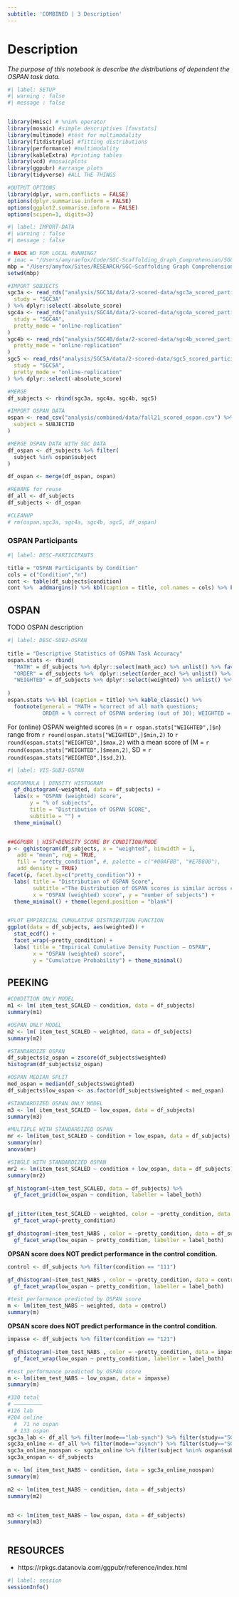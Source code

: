 ```yaml
---
subtitle: 'COMBINED | 3 Description'
---
```


\newpage

# Description {#sec-combined-description}


*The purpose of this notebook is describe the distributions of dependent the OSPAN task data.*


```r
#| label: SETUP
#| warning : false
#| message : false


library(Hmisc) # %nin% operator
library(mosaic) #simple descriptives [favstats]
library(multimode) #test for multimodality
library(fitdistrplus) #fitting distributions
library(performance) #multimodality
library(kableExtra) #printing tables 
library(vcd) #mosaicplots
library(ggpubr) #arrange plots
library(tidyverse) #ALL THE THINGS

#OUTPUT OPTIONS
library(dplyr, warn.conflicts = FALSE)
options(dplyr.summarise.inform = FALSE)
options(ggplot2.summarise.inform = FALSE)
options(scipen=1, digits=3)

```

```r
#| label: IMPORT-DATA
#| warning : false
#| message : false

# HACK WD FOR LOCAL RUNNING?
# imac = "/Users/amyraefox/Code/SGC-Scaffolding_Graph_Comprehension/SGC-X/ANALYSIS/MAIN"
mbp = "/Users/amyfox/Sites/RESEARCH/SGC—Scaffolding Graph Comprehension/SGC-X/ANALYSIS/MAIN"
setwd(mbp)

#IMPORT SUBJECTS 
sgc3a <- read_rds("analysis/SGC3A/data/2-scored-data/sgc3a_scored_participants.rds") %>% mutate(
  study = "SGC3A"
) %>% dplyr::select(-absolute_score)
sgc4a <- read_rds("analysis/SGC4A/data/2-scored-data/sgc4a_scored_participants.rds") %>% mutate(
  study = "SGC4A",
  pretty_mode = "online-replication"
)
sgc4b <- read_rds("analysis/SGC4B/data/2-scored-data/sgc4b_scored_participants.rds") %>% mutate(
  pretty_mode = "online-replication"
)
sgc5 <- read_rds("analysis/SGC5A/data/2-scored-data/sgc5_scored_participants.rds") %>% mutate(
  study = "SGC5A",
  pretty_mode = "online-replication"
) %>% dplyr::select(-absolute_score)

#MERGE 
df_subjects <- rbind(sgc3a, sgc4a, sgc4b, sgc5)

#IMPORT OSPAN DATA 
ospan <- read_csv("analysis/combined/data/fall21_scored_ospan.csv") %>% mutate(
  subject = SUBJECTID
)

#MERGE OSPAN DATA WITH SGC DATA 
df_ospan <- df_subjects %>% filter(
  subject %in% ospan$subject
)

df_ospan <- merge(df_ospan, ospan)

#RENAME for reuse
df_all <- df_subjects
df_subjects <- df_ospan

#CLEANUP
# rm(ospan,sgc3a, sgc4a, sgc4b, sgc5, df_ospan)
```






### OSPAN Participants

```r
#| label: DESC-PARTICIPANTS

title = "OSPAN Participants by Condition"
cols = c("Condition","n")
cont <- table(df_subjects$condition)
cont %>%  addmargins() %>% kbl(caption = title, col.names = cols) %>% kable_classic()

```
## OSPAN

TODO OSPAN description


```r
#| label: DESC-SUBJ-OSPAN
 
title = "Descriptive Statistics of OSPAN Task Accuracy"
ospan.stats <- rbind(
  "MATH" = df_subjects %>% dplyr::select(math_acc) %>% unlist() %>% favstats(),
  "ORDER" = df_subjects %>%  dplyr::select(order_acc) %>% unlist() %>% favstats(),
  "WEIGHTED" = df_subjects %>% dplyr::select(weighted) %>% unlist() %>% favstats()
  
) 
ospan.stats %>% kbl (caption = title) %>% kable_classic() %>% 
  footnote(general = "MATH = %correct of all math questions; 
           ORDER = % correct of OSPAN ordering (out of 30); WEIGHTED = math*ospan number correct", general_title = "Note: ",footnote_as_chunk = T) 

```
For (online) OSPAN weighted scores (n = `r ospan.stats["WEIGHTED",]$n`) range from `r round(ospan.stats["WEIGHTED",]$min,2)` to `r round(ospan.stats["WEIGHTED",]$max,2)` with a mean score of (M = `r round(ospan.stats["WEIGHTED",]$mean,2)`, SD = `r round(ospan.stats["WEIGHTED",]$sd,2)`).

```r
#| label: VIS-SUBJ-OSPAN

#GGFORMULA | DENSITY HISTOGRAM 
  gf_dhistogram(~weighted, data = df_subjects) + 
  labs(x = "OSPAN (weighted) score",
       y = "% of subjects",
       title = "Distribution of OSPAN SCORE",
       subtitle = "") + 
  theme_minimal()


##GGPUBR | HIST+DENSITY SCORE BY CONDITION/MODE
p <- gghistogram(df_subjects, x = "weighted", binwidth = 1,
   add = "mean", rug = TRUE,
   fill = "pretty_condition", #, palette = c("#00AFBB", "#E7B800"),
   add_density = TRUE)
facet(p, facet.by=c("pretty_condition")) +
  labs( title = "Distribution of OSPAN Score",
        subtitle ="The Distribution of OSPAN scores is similar across conditions",
        x = "OSPAN (weighted) score", y = "number of subjects") +
  theme_minimal() + theme(legend.position = "blank")


#PLOT EMPIRICIAL CUMULATIVE DISTRIBUTION FUNCTION
ggplot(data = df_subjects, aes(weighted)) + 
  stat_ecdf() + 
  facet_wrap(~pretty_condition) + 
  labs( title = "Empirical Cumulative Density Function — OSPAN",
        x = "OSPAN (weighted) score", 
        y = "Cumulative Probability") + theme_minimal()

```

## PEEKING 

```r


#CONDITION ONLY MODEL
m1 <- lm( item_test_SCALED ~ condition, data = df_subjects)
summary(m1)

#OSPAN ONLY MODEL
m2 <- lm( item_test_SCALED ~ weighted, data = df_subjects)
summary(m2)

#STANDARDIZE OSPAN
df_subjects$z_ospan = zscore(df_subjects$weighted)
histogram(df_subjects$z_ospan)

#OSPAN MEDIAN SPLIT
med_ospan = median(df_subjects$weighted)
df_subjects$low_ospan <- as.factor(df_subjects$weighted < med_ospan)

#STANDARDIZED OSPAN ONLY MODEL
m3 <- lm( item_test_SCALED ~ low_ospan, data = df_subjects)
summary(m3)

#MULTIPLE WITH STANDARDIZED OSPAN
mr <- lm(item_test_SCALED ~ condition + low_ospan, data = df_subjects)
summary(mr)
anova(mr)

#SINGLE WITH STANDARDIZED OSPAN
mr2 <- lm(item_test_SCALED ~ condition + low_ospan, data = df_subjects)
summary(mr2)

gf_histogram(~item_test_SCALED, data = df_subjects) %>% 
  gf_facet_grid(low_ospan ~ condition, labeller = label_both)


gf_jitter(item_test_SCALED ~ weighted, color = ~pretty_condition, data = df_subjects) %>% 
  gf_facet_wrap(~pretty_condition)

gf_dhistogram(~item_test_NABS , color = ~pretty_condition, data = df_subjects) %>% 
  gf_facet_wrap(low_ospan ~ pretty_condition, labeller = label_both)

```


**OPSAN score does NOT predict performance in the control condition. **
```r

control <- df_subjects %>% filter(condition == "111")

gf_dhistogram(~item_test_NABS , color = ~pretty_condition, data = control) %>% 
  gf_facet_wrap(low_ospan ~ pretty_condition, labeller = label_both)

#test performance predicted by OSPAN score
m <- lm(item_test_NABS ~ weighted, data = control)
summary(m)

```

**OPSAN score does NOT predict performance in the control condition. **
```r

impasse <- df_subjects %>% filter(condition == "121")

gf_dhistogram(~item_test_NABS , color = ~pretty_condition, data = impasse) %>% 
  gf_facet_wrap(low_ospan ~ pretty_condition, labeller = label_both)

#test performance predicted by OSPAN score
m <- lm(item_test_NABS ~ low_ospan, data = impasse)
summary(m)

```


```r

#330 total 
# —————————
#126 lab 
#204 online  
  #  71 no ospan 
  # 133 ospan 
sgc3a_lab <- df_all %>% filter(mode=="lab-synch") %>% filter(study=="SGC3A")
sgc3a_online <- df_all %>% filter(mode=="asynch") %>% filter(study=="SGC3A")
sgc3a_online_noospan <- sgc3a_online %>% filter(subject %nin% ospan$subject)
sgc3a_onspan <- df_subjects

m <- lm( item_test_NABS ~ condition, data = sgc3a_online_noospan)
summary(m)

m2 <- lm(item_test_NABS ~ condition, data = df_subjects)
summary(m2)


m3 <- lm(item_test_NABS ~ low_ospan, data = df_subjects)
summary(m3)



```


## RESOURCES

-   https://rpkgs.datanovia.com/ggpubr/reference/index.html

```r
#| label: session
sessionInfo()
```



